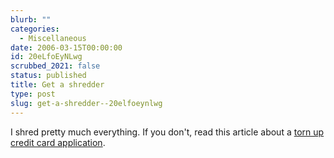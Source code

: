 ```yaml
---
blurb: ""
categories:
  - Miscellaneous
date: 2006-03-15T00:00:00
id: 20eLfoEyNLwg
scrubbed_2021: false
status: published
title: Get a shredder
type: post
slug: get-a-shredder--20elfoeynlwg
---
```


I shred pretty much everything. If you don't, read this article
about a
[torn up credit card application](http://www.cockeyed.com/citizen/creditcard/application.shtml).
